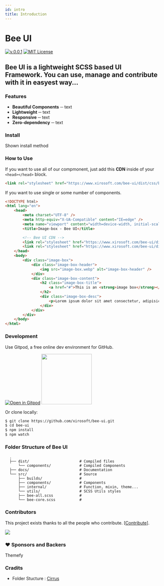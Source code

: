 ```yaml
---
id: intro
title: Introduction
---
```



# **Bee UI**

[![v.0.0.1](https://img.shields.io/badge/Bee%20UI-0.0.1-blue.svg)](https://github.com/xirosoft/bee-ui) [![MIT License](https://img.shields.io/badge/license-MIT-orange.svg)](https://opensource.org/licenses/MIT)


## **Bee UI** is a lightweight **SCSS** based UI Framework. You can use, manage and contribute with it in easyest way...

### Features

-   **Beautiful Components** ─ text
-   **Lightweight** ─ text
-   **Responsive** ─ text
-   **Zero-dependency** ─ text

### Install

Shown install method

### How to Use

If you want to use all of our compmonent, just add this **CDN** inside of your `<head></head>` block.

```html copy showLineNumbers
<link rel="stylesheet" href="https://www.xirosoft.com/bee-ui/dist/css/bee-ui.all.min.css" />
```

If you want to use single or some number of components.

```html copy showLineNumbers
<!DOCTYPE html>
<html lang="en">
    <head>
        <meta charset="UTF-8" />
        <meta http-equiv="X-UA-Compatible" content="IE=edge" />
        <meta name="viewport" content="width=device-width, initial-scale=1.0" />
        <title>Image-box - Bee UI</title>

        <!-- Bee UI CDN -->
        <link rel="stylesheet" href="https://www.xirosoft.com/bee-ui/dist/css/beeui.all.min.css" />
        <link rel="stylesheet" href="https://www.xirosoft.com/bee-ui/dist/css/components/image-box.css" />
    </head>
    <body>
        <div class="image-box">
            <div class="image-box-header">
                <img src="image-box.webp" alt="image-box-header" />
            </div>
            <div class="image-box-content">
                <h2 class="image-box-title">
                    <a href="#">This is an <strong>image box</strong></a>
                </h2>
                <div class="image-box-desc">
                    <p>Lorem ipsum dolor sit amet consectetur, adipisicing elit. Accusamus, debitis!</p>
                </div>
            </div>
        </div>
    </body>
</html>
```

### Development

Use Gitpod, a free online dev environment for GitHub.

[![Open in Gitpod](https://gitpod.io/button/open-in-gitpod.svg)](https://gitpod.io/#https://github.com/xirosoft/bee-ui)
[<img src="https://svgshare.com/i/pKC.svg" width="165px" />](https://vscode.dev/github/xirosoft/bee-ui)


Or clone locally:

```bash
$ git clone https://github.com/xirosoft/bee-ui.git
$ cd bee-ui
$ npm install
$ npm watch
```

### Folder Structure of **Bee UI**
```
  .
  ├── dist/                       # Compiled files
      └── components/             # Compiled Components
  ├── docs/                       # Documentation
  └── src/                        # Source
      ├── builds/                 #
      ├── components/             # Components
      ├── internal/               # Function, mixin, theme...
      └── utils/                  # SCSS Utils styles
      ├── bee-all.scss            #
      └── bee-core.scss           #
```

### Contributors

This project exists thanks to all the people who contribute. [[Contribute](https://github.com/xirosoft/bee-ui/graphs/contributors)].

[<img src="https://contrib.rocks/image?repo=veler/DevToys" />](https://github.com/xirosoft/bee-ui/graphs/contributors)


### ❤️ Sponsors and Backers

Themefy

### Cradits

-   Folder Stucture : [Cirrus](https://github.com/Spiderpig86/Cirrus)

